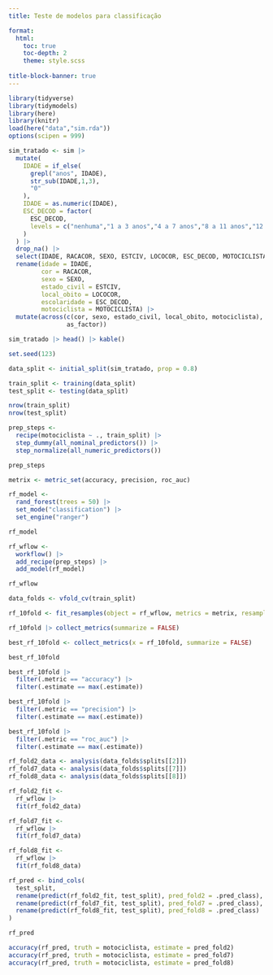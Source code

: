 ```yaml
---
title: Teste de modelos para classificação

format: 
  html: 
    toc: true
    toc-depth: 2
    theme: style.scss  
        
title-block-banner: true
---
```


```r
library(tidyverse)
library(tidymodels)
library(here)
library(knitr)
load(here("data","sim.rda"))
options(scipen = 999)
```

```r
sim_tratado <- sim |> 
  mutate(
    IDADE = if_else(
      grepl("anos", IDADE),
      str_sub(IDADE,1,3),
      "0"
    ),
    IDADE = as.numeric(IDADE),
    ESC_DECOD = factor(
      ESC_DECOD,
      levels = c("nenhuma","1 a 3 anos","4 a 7 anos","8 a 11 anos","12 a mais")
    )
  ) |> 
  drop_na() |> 
  select(IDADE, RACACOR, SEXO, ESTCIV, LOCOCOR, ESC_DECOD, MOTOCICLISTA) |> 
  rename(idade = IDADE,
         cor = RACACOR,
         sexo = SEXO,
         estado_civil = ESTCIV,
         local_obito = LOCOCOR,
         escolaridade = ESC_DECOD,
         motociclista = MOTOCICLISTA) |> 
  mutate(across(c(cor, sexo, estado_civil, local_obito, motociclista), 
                as_factor))

sim_tratado |> head() |> kable()
```

```r
set.seed(123)

data_split <- initial_split(sim_tratado, prop = 0.8)

train_split <- training(data_split)
test_split <- testing(data_split)

nrow(train_split)
nrow(test_split)
```

```r
prep_steps <- 
  recipe(motociclista ~ ., train_split) |>
  step_dummy(all_nominal_predictors()) |> 
  step_normalize(all_numeric_predictors())

prep_steps
```


```r
metrix <- metric_set(accuracy, precision, roc_auc)
```

```r
rf_model <- 
  rand_forest(trees = 50) |> 
  set_mode("classification") |> 
  set_engine("ranger")

rf_model
```

```r
rf_wflow <-
  workflow() |> 
  add_recipe(prep_steps) |> 
  add_model(rf_model)

rf_wflow
```

```r
data_folds <- vfold_cv(train_split)

rf_10fold <- fit_resamples(object = rf_wflow, metrics = metrix, resamples = data_folds)

rf_10fold |> collect_metrics(summarize = FALSE)
```

```r
best_rf_10fold <- collect_metrics(x = rf_10fold, summarize = FALSE)

best_rf_10fold

best_rf_10fold |>  
  filter(.metric == "accuracy") |> 
  filter(.estimate == max(.estimate))

best_rf_10fold |>  
  filter(.metric == "precision") |> 
  filter(.estimate == max(.estimate))

best_rf_10fold |>  
  filter(.metric == "roc_auc") |> 
  filter(.estimate == max(.estimate))
```

```r
rf_fold2_data <- analysis(data_folds$splits[[2]])
rf_fold7_data <- analysis(data_folds$splits[[7]])
rf_fold8_data <- analysis(data_folds$splits[[8]])
```

```r
rf_fold2_fit <- 
  rf_wflow |> 
  fit(rf_fold2_data)

rf_fold7_fit <- 
  rf_wflow |> 
  fit(rf_fold7_data)

rf_fold8_fit <- 
  rf_wflow |> 
  fit(rf_fold8_data)
```

```r
rf_pred <- bind_cols(
  test_split,
  rename(predict(rf_fold2_fit, test_split), pred_fold2 = .pred_class),
  rename(predict(rf_fold7_fit, test_split), pred_fold7 = .pred_class),
  rename(predict(rf_fold8_fit, test_split), pred_fold8 = .pred_class)
)

rf_pred 
```

```r
accuracy(rf_pred, truth = motociclista, estimate = pred_fold2)
accuracy(rf_pred, truth = motociclista, estimate = pred_fold7)
accuracy(rf_pred, truth = motociclista, estimate = pred_fold8)
```

